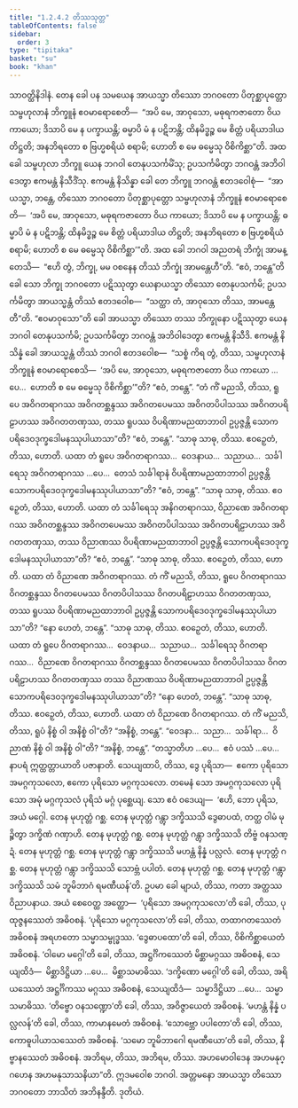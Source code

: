 ```yaml
---
title: "1.2.4.2 တိဿသုတ္တ"
tableOfContents: false
sidebar:
  order: 3
type: "tipitaka"
basket: "su"
book: "khan"
---
```



<DynamicBreadcrumb />

<Division number="84" book="khan">

<Paragraph number="471" book="khan">
သာဝတ္ထိနိဒါနံ. တေန ခေါ ပန သမယေန အာယသ္မာ တိဿော ဘဂဝတော ပိတုစ္ဆာပုတ္တော သမ္ဗဟုလာနံ ဘိက္ခူနံ ဧဝမာရောစေတိ—  “အပိ မေ, အာဝုသော, မဓုရကဇာတော ဝိယ ကာယော; ဒိသာပိ မေ န ပက္ခာယန္တိ; ဓမ္မာပိ မံ န ပဋိဘန္တိ; ထိနမိဒ္ဓဉ္စ မေ စိတ္တံ ပရိယာဒါယ တိဋ္ဌတိ; အနဘိရတော စ ဗြဟ္မစရိယံ စရာမိ; ဟောတိ စ မေ ဓမ္မေသု ဝိစိကိစ္ဆာ”တိ.
</Paragraph>

<Paragraph number="472" book="khan">
အထ ခေါ သမ္ဗဟုလာ ဘိက္ခူ ယေန ဘဂဝါ တေနုပသင်္ကမိံသု; ဥပသင်္ကမိတွာ ဘဂဝန္တံ အဘိဝါဒေတွာ ဧကမန္တံ နိသီဒိံသု. ဧကမန္တံ နိသိန္နာ ခေါ တေ ဘိက္ခူ ဘဂဝန္တံ ဧတဒဝေါစုံ—  “အာယသ္မာ, ဘန္တေ, တိဿော ဘဂဝတော ပိတုစ္ဆာပုတ္တော သမ္ဗဟုလာနံ ဘိက္ခူနံ ဧဝမာရောစေတိ—  ‘အပိ မေ, အာဝုသော, မဓုရကဇာတော ဝိယ ကာယော; ဒိသာပိ မေ န ပက္ခာယန္တိ; ဓမ္မာပိ မံ န ပဋိဘန္တိ; ထိနမိဒ္ဓဉ္စ မေ စိတ္တံ ပရိယာဒါယ တိဋ္ဌတိ; အနဘိရတော စ ဗြဟ္မစရိယံ စရာမိ; ဟောတိ စ မေ ဓမ္မေသု ဝိစိကိစ္ဆာ’”တိ.
</Paragraph>

<Paragraph number="473" book="khan">
အထ ခေါ ဘဂဝါ အညတရံ ဘိက္ခုံ အာမန္တေသိ—  “ဧဟိ တွံ, ဘိက္ခု, မမ ဝစနေန တိဿံ ဘိက္ခုံ အာမန္တေဟီ”တိ. “ဧဝံ, ဘန္တေ”တိ ခေါ သော ဘိက္ခု ဘဂဝတော ပဋိဿုတွာ ယေနာယသ္မာ တိဿော တေနုပသင်္ကမိ; ဥပသင်္ကမိတွာ အာယသ္မန္တံ တိဿံ ဧတဒဝေါစ—  “သတ္ထာ တံ, အာဝုသော တိဿ, အာမန္တေတီ”တိ. “ဧဝမာဝုသော”တိ ခေါ အာယသ္မာ တိဿော တဿ ဘိက္ခုနော ပဋိဿုတွာ ယေန ဘဂဝါ တေနုပသင်္ကမိ; ဥပသင်္ကမိတွာ ဘဂဝန္တံ အဘိဝါဒေတွာ ဧကမန္တံ နိသီဒိ. ဧကမန္တံ နိသိန္နံ ခေါ အာယသ္မန္တံ တိဿံ ဘဂဝါ ဧတဒဝေါစ—  “သစ္စံ ကိရ တွံ, တိဿ, သမ္ဗဟုလာနံ ဘိက္ခူနံ ဧဝမာရောစေသိ—  ‘အပိ မေ, အာဝုသော, မဓုရကဇာတော ဝိယ ကာယော …ပေ…  ဟောတိ စ မေ ဓမ္မေသု ဝိစိကိစ္ဆာ’”တိ? “ဧဝံ, ဘန္တေ”. “တံ ကိံ မညသိ, တိဿ, ရူပေ အဝိဂတရာဂဿ အဝိဂတစ္ဆန္ဒဿ အဝိဂတပေမဿ အဝိဂတပိပါသဿ အဝိဂတပရိဠာဟဿ အဝိဂတတဏှဿ, တဿ ရူပဿ ဝိပရိဏာမညထာဘာဝါ ဥပ္ပဇ္ဇန္တိ သောကပရိဒေဝဒုက္ခဒေါမနဿုပါယာသာ”တိ? “ဧဝံ, ဘန္တေ”.
</Paragraph>

<Paragraph number="474" book="khan">
“သာဓု သာဓု, တိဿ. ဧဝဉှေတံ, တိဿ, ဟောတိ. ယထာ တံ ရူပေ အဝိဂတရာဂဿ…  ဝေဒနာယ…  သညာယ…  သင်္ခါရေသု အဝိဂတရာဂဿ …ပေ…  တေသံ သင်္ခါရာနံ ဝိပရိဏာမညထာဘာဝါ ဥပ္ပဇ္ဇန္တိ သောကပရိဒေဝဒုက္ခဒေါမနဿုပါယာသာ”တိ? “ဧဝံ, ဘန္တေ”.
</Paragraph>

<Paragraph number="475" book="khan">
“သာဓု သာဓု, တိဿ. ဧဝဉှေတံ, တိဿ, ဟောတိ. ယထာ တံ သင်္ခါရေသု အနိဂတရာဂဿ, ဝိညာဏေ အဝိဂတရာဂဿ အဝိဂတစ္ဆန္ဒဿ အဝိဂတပေမဿ အဝိဂတပိပါသဿ အဝိဂတပရိဠာဟဿ အဝိဂတတဏှဿ, တဿ ဝိညာဏဿ ဝိပရိဏာမညထာဘာဝါ ဥပ္ပဇ္ဇန္တိ သောကပရိဒေဝဒုက္ခဒေါမနဿုပါယာသာ”တိ? “ဧဝံ, ဘန္တေ”.
</Paragraph>

<Paragraph number="476" book="khan">
“သာဓု သာဓု, တိဿ. ဧဝဉှေတံ, တိဿ, ဟောတိ. ယထာ တံ ဝိညာဏေ အဝိဂတရာဂဿ. တံ ကိံ မညသိ, တိဿ, ရူပေ ဝိဂတရာဂဿ ဝိဂတစ္ဆန္ဒဿ ဝိဂတပေမဿ ဝိဂတပိပါသဿ ဝိဂတပရိဠာဟဿ ဝိဂတတဏှဿ, တဿ ရူပဿ ဝိပရိဏာမညထာဘာဝါ ဥပ္ပဇ္ဇန္တိ သောကပရိဒေဝဒုက္ခဒေါမနဿုပါယာသာ”တိ? “နော ဟေတံ, ဘန္တေ”.
</Paragraph>

<Paragraph number="477" book="khan">
“သာဓု သာဓု, တိဿ. ဧဝဉှေတံ, တိဿ, ဟောတိ. ယထာ တံ ရူပေ ဝိဂတရာဂဿ…  ဝေဒနာယ…  သညာယ…  သင်္ခါရေသု ဝိဂတရာဂဿ…  ဝိညာဏေ ဝိဂတရာဂဿ ဝိဂတစ္ဆန္ဒဿ ဝိဂတပေမဿ ဝိဂတပိပါသဿ ဝိဂတပရိဠာဟဿ ဝိဂတတဏှဿ တဿ ဝိညာဏဿ ဝိပရိဏာမညထာဘာဝါ ဥပ္ပဇ္ဇန္တိ သောကပရိဒေဝဒုက္ခဒေါမနဿုပါယာသာ”တိ? “နော ဟေတံ, ဘန္တေ”.
</Paragraph>

<Paragraph number="478" book="khan">
“သာဓု သာဓု, တိဿ. ဧဝဉှေတံ, တိဿ, ဟောတိ. ယထာ တံ ဝိညာဏေ ဝိဂတရာဂဿ. တံ ကိံ မညသိ, တိဿ, ရူပံ နိစ္စံ ဝါ အနိစ္စံ ဝါ”တိ? “အနိစ္စံ, ဘန္တေ”. “ဝေဒနာ…  သညာ…  သင်္ခါရာ…  ဝိညာဏံ နိစ္စံ ဝါ အနိစ္စံ ဝါ”တိ? “အနိစ္စံ, ဘန္တေ”. “တသ္မာတိဟ …ပေ…  ဧဝံ ပဿံ …ပေ…  နာပရံ ဣတ္ထတ္တာယာတိ ပဇာနာတိ.
</Paragraph>

<Paragraph number="479" book="khan">
သေယျထာပိ, တိဿ, ဒွေ ပုရိသာ—  ဧကော ပုရိသော အမဂ္ဂကုသလော, ဧကော ပုရိသော မဂ္ဂကုသလော. တမေနံ သော အမဂ္ဂကုသလော ပုရိသော အမုံ မဂ္ဂကုသလံ ပုရိသံ မဂ္ဂံ ပုစ္ဆေယျ. သော ဧဝံ ဝဒေယျ—  ‘ဧဟိ, ဘော ပုရိသ, အယံ မဂ္ဂေါ. တေန မုဟုတ္တံ ဂစ္ဆ. တေန မုဟုတ္တံ ဂန္တွာ ဒက္ခိဿသိ ဒွေဓာပထံ, တတ္ထ ဝါမံ မုဉ္စိတွာ ဒက္ခိဏံ ဂဏှာဟိ. တေန မုဟုတ္တံ ဂစ္ဆ. တေန မုဟုတ္တံ ဂန္တွာ ဒက္ခိဿသိ တိဗ္ဗံ ဝနသဏ္ဍံ. တေန မုဟုတ္တံ ဂစ္ဆ. တေန မုဟုတ္တံ ဂန္တွာ ဒက္ခိဿသိ မဟန္တံ နိန္နံ ပလ္လလံ. တေန မုဟုတ္တံ ဂစ္ဆ. တေန မုဟုတ္တံ ဂန္တွာ ဒက္ခိဿသိ သောဗ္ဘံ ပပါတံ. တေန မုဟုတ္တံ ဂစ္ဆ. တေန မုဟုတ္တံ ဂန္တွာ ဒက္ခိဿသိ သမံ ဘူမိဘာဂံ ရမဏီယန်’တိ.
</Paragraph>

<Paragraph number="480" book="khan">
ဥပမာ ခေါ မျာယံ, တိဿ, ကတာ အတ္ထဿ ဝိညာပနာယ. အယံ စေဝေတ္ထ အတ္ထော—  ‘ပုရိသော အမဂ္ဂကုသလော’တိ ခေါ, တိဿ, ပုထုဇ္ဇနဿေတံ အဓိဝစနံ. ‘ပုရိသော မဂ္ဂကုသလော’တိ ခေါ, တိဿ, တထာဂတဿေတံ အဓိဝစနံ အရဟတော သမ္မာသမ္ဗုဒ္ဓဿ. ‘ဒွေဓာပထော’တိ ခေါ, တိဿ, ဝိစိကိစ္ဆာယေတံ အဓိဝစနံ. ‘ဝါမော မဂ္ဂေါ’တိ ခေါ, တိဿ, အဋ္ဌင်္ဂိကဿေတံ မိစ္ဆာမဂ္ဂဿ အဓိဝစနံ, သေယျထိဒံ—  မိစ္ဆာဒိဋ္ဌိယာ …ပေ…  မိစ္ဆာသမာဓိဿ. ‘ဒက္ခိဏော မဂ္ဂေါ’တိ ခေါ, တိဿ, အရိယဿေတံ အဋ္ဌင်္ဂိကဿ မဂ္ဂဿ အဓိဝစနံ, သေယျထိဒံ—  သမ္မာဒိဋ္ဌိယာ …ပေ…  သမ္မာသမာဓိဿ. ‘တိဗ္ဗော ဝနသဏ္ဍော’တိ ခေါ, တိဿ, အဝိဇ္ဇာယေတံ အဓိဝစနံ. ‘မဟန္တံ နိန္နံ ပလ္လလန်’တိ ခေါ, တိဿ, ကာမာနမေတံ အဓိဝစနံ. ‘သောဗ္ဘော ပပါတော’တိ ခေါ, တိဿ, ကောဓူပါယာသဿေတံ အဓိဝစနံ. ‘သမော ဘူမိဘာဂေါ ရမဏီယော’တိ ခေါ, တိဿ, နိဗ္ဗာနဿေတံ အဓိဝစနံ. အဘိရမ, တိဿ, အဘိရမ, တိဿ. အဟမောဝါဒေန အဟမနုဂ္ဂဟေန အဟမနုသာသနိယာ”တိ.
</Paragraph>

<Paragraph number="481" book="khan">
ဣဒမဝေါစ ဘဂဝါ. အတ္တမနော အာယသ္မာ တိဿော ဘဂဝတော ဘာသိတံ အဘိနန္ဒီတိ.

</Paragraph>
</Division>

<Paragraph number="482" type="center" book="khan">
ဒုတိယံ.
</Paragraph>